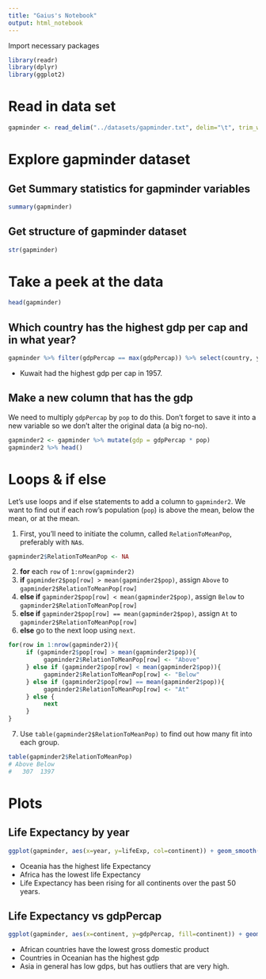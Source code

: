 ```yaml
---
title: "Gaius's Notebook"
output: html_notebook
---
```


Import necessary packages
```r
library(readr)
library(dplyr)
library(ggplot2)
```


# Read in data set
```r
gapminder <- read_delim("../datasets/gapminder.txt", delim="\t", trim_ws = TRUE)
```

# Explore gapminder dataset

## Get Summary statistics for gapminder variables
```r
summary(gapminder)
```

## Get structure of gapminder dataset
```r
str(gapminder)
```

# Take a peek at the data
```r
head(gapminder)
```

## Which country has the highest gdp per cap and in what year?

```r
gapminder %>% filter(gdpPercap == max(gdpPercap)) %>% select(country, year)
```

* Kuwait had the highest gdp per cap in 1957.

## Make a new column that has the gdp   
We need to multiply `gdpPercap` by `pop` to do this. Don't forget to save it into a new variable so we don't alter the original data (a big no-no).
```r
gapminder2 <- gapminder %>% mutate(gdp = gdpPercap * pop)
gapminder2 %>% head()
```


# Loops & if else

Let's use loops and if else statements to add a column to `gapminder2`.  We want to find out if each row's population (`pop`) is above the mean, below the mean, or at the mean.

1. First, you'll need to initiate the column, called `RelationToMeanPop`, preferably with `NA`s.

```r
gapminder2$RelationToMeanPop <- NA
```

2. **for** each `row` of `1:nrow(gapminder2)`
3. **if** `gapminder2$pop[row] > mean(gapminder2$pop)`, assign `Above` to `gapminder2$RelationToMeanPop[row]` 
4. **else if** `gapminder2$pop[row] < mean(gapminder2$pop)`, assign `Below` to `gapminder2$RelationToMeanPop[row]`
5. **else if** `gapminder2$pop[row] == mean(gapminder2$pop)`, assign `At` to `gapminder2$RelationToMeanPop[row]`
6. **else** go to the next loop using `next`.

```r
for(row in 1:nrow(gapminder2)){
     if (gapminder2$pop[row] > mean(gapminder2$pop)){
          gapminder2$RelationToMeanPop[row] <- "Above"
     } else if (gapminder2$pop[row] < mean(gapminder2$pop)){
          gapminder2$RelationToMeanPop[row] <- "Below"
     } else if (gapminder2$pop[row] == mean(gapminder2$pop)){
          gapminder2$RelationToMeanPop[row] <- "At"
     } else {
          next
     }
}
```

7. Use `table(gapminder2$RelationToMeanPop)` to find out how many fit into each group.

```r
table(gapminder2$RelationToMeanPop)
# Above Below 
#   307  1397
```



# Plots

## Life Expectancy by year
```r
ggplot(gapminder, aes(x=year, y=lifeExp, col=continent)) + geom_smooth(se=FALSE)
```

* Oceania has the highest life Expectancy
* Africa has the lowest life Expectancy
* Life Expectancy has been rising for all continents over the past 50 years.

## Life Expectancy vs gdpPercap
```r
ggplot(gapminder, aes(x=continent, y=gdpPercap, fill=continent)) + geom_boxplot()
```

* African countries have the lowest gross domestic product
* Countries in Oceanian has the highest gdp
* Asia in general has low gdps, but has outliers that are very high.

